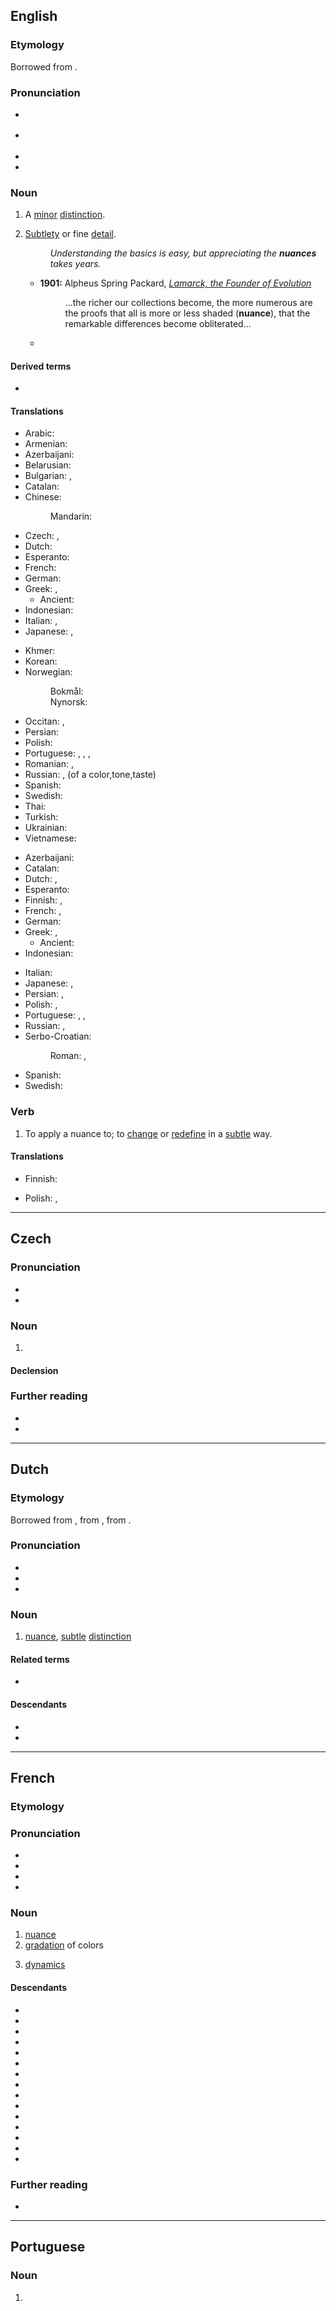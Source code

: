 {{also|Nuance|nuancé}}
==English==
{{was wotd|2007|February|1}}
{{wikipedia}}

===Etymology===
Borrowed from {{bor|en|fr|nuance||nuance, shade, hue}}.

===Pronunciation===
* {{a|RP}} {{IPA|en|/ˈnjuː.ɑːns/}}
* {{a|GenAm}} {{IPA|en|/ˈnuː.ɑːns/}}
* {{audio|en|en-us-nuance.ogg|Audio (US)}}
* {{audio|en|en-au-nuance.ogg|Audio (AU)}}

===Noun===
{{en-noun|~}}

# A [[minor]] [[distinction]].
#: {{ux|en|hidden '''nuances'''}}
# [[subtlety|Subtlety]] or fine [[detail]].
#: ''Understanding the basics is easy, but appreciating the '''nuances''' takes years.''
#* '''1901:''' Alpheus Spring Packard, ''[http://books.google.com/books?vid=OCLC01513448&id=ZkB59HbB7VYC&pg=PA263&lpg=PA263&dq=nuance+date:1850-1950&as_brr=1 Lamarck, the Founder of Evolution]''
#*: ...the richer our collections become, the more numerous are the proofs that all is more or less shaded ('''nuance'''), that the remarkable differences become obliterated...
#* {{RQ:LstWkTnt|3|5|Encryption|It’s a miracle Lindsey Graham has met the concept of '''nuance'''. And this is the man who once warned “the world is literally about to blow up.” So you’re not dealing with someone who likes to dabble with grey areas.}}

====Derived terms====
* {{l|en|nuanced}}

====Translations====
{{trans-top|minor distinction}}
* Arabic: {{t-needed|ar}}
* Armenian: {{t-needed|hy}}
* Azerbaijani: {{t|az|çalar}}
* Belarusian: {{t|be|нюа́нс|m}}
* Bulgarian: {{t+|bg|нюанс|m}}, {{t+|bg|оттенък|m}}
* Catalan: {{t+|ca|matís|m}}
* Chinese:
*: Mandarin: {{t-needed|cmn}}
* Czech: {{t|cs|jemný rozdíl|m}}, {{t|cs|nuance|f}}
* Dutch: {{t+|nl|nuance|c}}
* Esperanto: {{t|eo|nuanco}}
* French: {{t+|fr|nuance|f}}
* German: {{t+|de|Nuance|f}}
* Greek: {{t+|el|υπαινιγμός|m|tr=ypainigmós}}, {{t+|el|υπονοούμενο|n|tr=yponooúmeno}}
** Ancient: {{t+|el|νύξις|f|tr=nýxis}}
* Indonesian: {{t+|id|nuansa}}
* Italian: {{t+|it|sfumatura}}, {{t+|it|sottigliezza|f}}
* Japanese: {{t|ja|ニュアンス|tr=nyuansu}}, {{t|ja|意味合い|tr=いみあい, imiai}}
{{trans-mid}}
* Khmer: {{t-needed|km}}
* Korean: {{t-needed|ko}}
* Norwegian:
*: Bokmål: {{t|nb|nyanse|m}}
*: Nynorsk: {{t|nn|nyanse|m}}
* Occitan: {{t|oc|nuança|f}}, {{t|oc|matís|m}}
* Persian: {{t-needed|fa}}
* Polish: {{t+|pl|niuans|m}}
* Portuguese: {{t+|pt|nuance|f}}, {{t+|pt|nuança|f}}, {{t+|pt|sutileza|f}}, {{t+|pt|matiz|m}}
* Romanian: {{t+|ro|nuanță|f}}, {{t|ro|nuanțe|f-p}}
* Russian: {{t+|ru|нюа́нс|m}}, (of a color,tone,taste){{t+|ru|отте́нок|m}}
* Spanish: {{t+|es|matiz|m}}
* Swedish: {{t+|sv|nyans|c}}
* Thai: {{t-needed|th}}
* Turkish: {{t-needed|tr}}
* Ukrainian: {{t|uk|нюа́нс|m}}
* Vietnamese: {{t+|vi|sắc thái}}
{{trans-bottom}}

{{trans-top|subtlety or fine detail}}
* Azerbaijani: {{t|az|çalar}}
* Catalan: {{t+|ca|matís|m}}
* Dutch: {{t+|nl|nuance|c}}, {{t+|nl|subtiliteit|f}}
* Esperanto: {{t|eo|nuanco}}
* Finnish: {{t+|fi|nyanssi}}, {{t|fi|vivahde}}
* French: {{t+|fr|nuance|f}}, {{t+|fr|subtilité|f}}
* German: {{t+|de|Nuance|f}}
* Greek: {{t+|el|υπαινιγμός|m|tr=ypainigmós}}, {{t+|el|υπονοούμενο|n|tr=yponooúmeno}}
** Ancient: {{t+|el|νύξις|f|tr=nýxis}}
* Indonesian: {{t+|id|nuansa}}
{{trans-mid}}
* Italian: {{t+|it|sottigliezza}}
* Japanese: {{t|ja|ニュアンス|tr=nyuansu}}, {{t+|ja|詳細|tr=しょうさい, shōsai}}
* Persian: {{t+|fa|ظرافت|tr=zerâfat|sc=fa-Arab}}, {{t|fa|ریزه‌کاری|tr=rize-kâri|sc=fa-Arab}}
* Polish: {{t+|pl|niuans|m}}, {{t+|pl|subtelność|f}}
* Portuguese: {{t+|pt|nuance|f}}, {{t+|pt|nuança|f}}, {{t+|pt|subtil}}
* Russian: {{t+|ru|нюа́нс|m}}, {{t+|ru|то́нкость|f}}
* Serbo-Croatian:
*: Roman: {{t|sh|nuance|f}}, {{t+|sh|osjetljivost|f}}
* Spanish: {{t+|es|matiz|m}}
* Swedish: {{t+|sv|nyans|c}}
{{trans-bottom}}

===Verb===
{{en-verb}}

# {{lb|en|transitive}} To apply a nuance to; to [[change]] or [[redefine]] in a [[subtle]] way.

====Translations====
{{trans-top}}
* Finnish: {{t|fi|nyansoida}}
{{trans-mid}}
* Polish: {{t+|pl|niuansować|impf}}, {{t+|pl|zniuansować|pf}}
{{trans-bottom}}

----

==Czech==

===Pronunciation===
* {{IPA|cs|[ˈnuant͡sɛ]|[ˈnɪjant͡sɛ]}}
* {{hyphenation|cs|nuan|ce}}

===Noun===
{{cs-noun|g=f}}

# {{l|en|nuance}}

====Declension====
{{cs-decl-noun-auto|f|nuan|c|e}}

===Further reading===
* {{R:PSJC}}
* {{R:SSJC}}

----

==Dutch==

===Etymology===
Borrowed from {{bor|nl|fr|nuance}}, from {{der|nl|frm|nuance}}, from {{der|nl|la}}.

===Pronunciation===
* {{audio|nl|Nl-nuance.ogg|Audio}}
* {{IPA|nl|/nyˈɑ̃sə/|/nyˈɑnsə/}}
* {{hyphenation|nl|nu|an|ce}}

===Noun===
{{nl-noun|f|-s|pl2=-en|nuanceje|dim2=nuancetje}}

# [[nuance#English|nuance]], [[subtle]] [[distinction]]

====Related terms====
* {{l|nl|nuanceren}}

====Descendants====
* {{desc|af|nuanse}}
* {{desc|id|bor=1|nuansa}}

----

==French==

===Etymology===
{{af|fr|nuer|-ance}}

===Pronunciation===
* {{fr-IPA}}
* {{audio|fr|Fr-nuance.ogg|Audio (France)}}
* {{homophones|fr|nuances}}
* {{rhymes|fr|ɑ̃s|s=2}}

===Noun===
{{fr-noun|f}}

# [[#Noun|nuance]]
# [[gradation]] of colors
# {{lb|fr|music}} [[dynamics]]

====Descendants====
* {{desc|bg|нюа́нс|bor=1}}
* {{desc|cs|nuance|bor=1}}
* {{desc|da|nuance|bor=1}}
* {{desctree|nl|nuance|bor=1}}
* {{desc|en|nuance|bor=1}}
* {{desctree|eo|nuanco|bor=1}}
* {{desc|fi|nyanssi|bor=1}}
* {{desc|de|Nuance|bor=1}}
* {{desc|no|nyanse|bor=1}}
* {{desc|pl|niuans|bor=1}}
* {{desc|pt|nuança|bor=1|alts=1}}
* {{desc|ro|nuanță|bor=1}}
* {{desc|ru|нюа́нс|bor=1}}
* {{desc|sk|nuansa|bor=1}}
* {{desc|sv|nyans|bor=1}}

===Further reading===
* {{R:TLFi}}

----

==Portuguese==

===Noun===
{{pt-noun|f}}

# {{alternative form of|pt|nuança}}